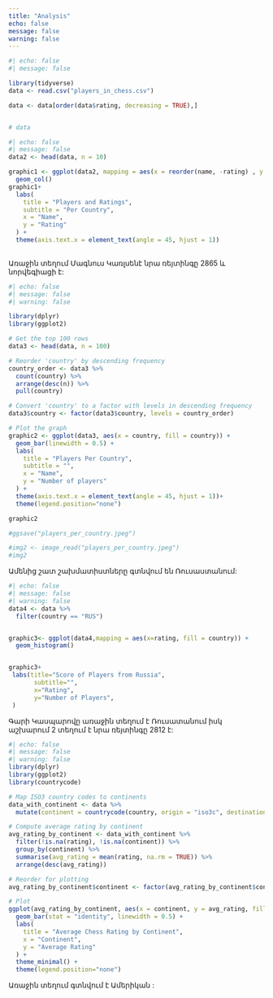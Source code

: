 ```yaml
---
title: "Analysis"
echo: false
message: false
warning: false
---
```



```r
#| echo: false
#| message: false

library(tidyverse)
data <- read.csv("players_in_chess.csv")

data <- data[order(data$rating, decreasing = TRUE),]


# data
```


```r
#| echo: false
#| message: false
data2 <- head(data, n = 10)

graphic1 <- ggplot(data2, mapping = aes(x = reorder(name, -rating) , y = rating , fill = country)) + 
  geom_col()  
graphic1+
  labs(
    title = "Players and Ratings",
    subtitle = "Per Country",
    x = "Name",
    y = "Rating"
  ) +
  theme(axis.text.x = element_text(angle = 45, hjust = 1))
        

```
Առաջին տեղում Մագնուս Կառլսենէ նրա ռեյտինգը 2865 և նորվեգիացի է:




```r
#| echo: false
#| message: false
#| warning: false

library(dplyr)
library(ggplot2)

# Get the top 100 rows
data3 <- head(data, n = 100)

# Reorder 'country' by descending frequency
country_order <- data3 %>%
  count(country) %>%
  arrange(desc(n)) %>%
  pull(country)

# Convert 'country' to a factor with levels in descending frequency
data3$country <- factor(data3$country, levels = country_order)

# Plot the graph
graphic2 <- ggplot(data3, aes(x = country, fill = country)) + 
  geom_bar(linewidth = 0.5) +
  labs(
    title = "Players Per Country",
    subtitle = "",
    x = "Name",
    y = "Number of players"
  ) +
  theme(axis.text.x = element_text(angle = 45, hjust = 1))+ 
  theme(legend.position="none")

graphic2

#ggsave("players_per_country.jpeg")

#img2 <- image_read("players_per_country.jpeg")
#img2


```
Ամենից շատ շախմատիստները գտնվում են Ռուսաստանում:

       
```r
#| echo: false
#| message: false
#| warning: false
data4 <- data %>% 
  filter(country == "RUS")


graphic3<- ggplot(data4,mapping = aes(x=rating, fill = country)) +
  geom_histogram()


graphic3+
 labs(title="Score of Players from Russia",
       subtitle="",
       x="Rating",
       y="Number of Players",
 )
```
Գարի Կասպարովը առաջին տեղում է Ռուսատանում իսկ աշխարում 2 տեղում է նրա  ռեյտինգը 2812 է:



```r
#| echo: false
#| message: false
#| warning: false
library(dplyr)
library(ggplot2)
library(countrycode)

# Map ISO3 country codes to continents
data_with_continent <- data %>%
  mutate(continent = countrycode(country, origin = "iso3c", destination = "continent"))

# Compute average rating by continent
avg_rating_by_continent <- data_with_continent %>%
  filter(!is.na(rating), !is.na(continent)) %>%
  group_by(continent) %>%
  summarise(avg_rating = mean(rating, na.rm = TRUE)) %>%
  arrange(desc(avg_rating))

# Reorder for plotting
avg_rating_by_continent$continent <- factor(avg_rating_by_continent$continent, levels = avg_rating_by_continent$continent)

# Plot
ggplot(avg_rating_by_continent, aes(x = continent, y = avg_rating, fill = continent)) +
  geom_bar(stat = "identity", linewidth = 0.5) +
  labs(
    title = "Average Chess Rating by Continent",
    x = "Continent",
    y = "Average Rating"
  ) +
  theme_minimal() + 
  theme(legend.position="none")

```
Առաջին տեղում գտնվում է Ամերիկան :



